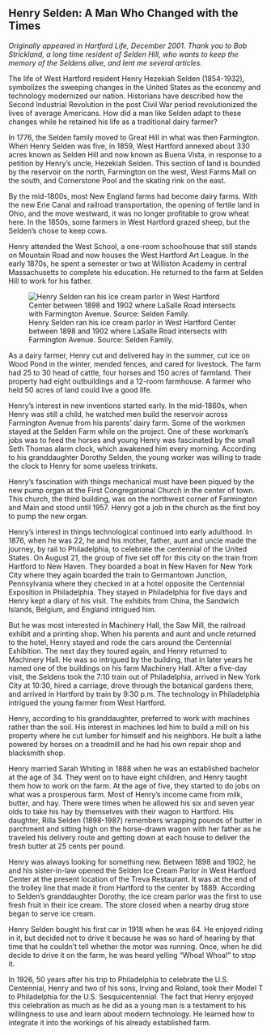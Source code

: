 ## Henry Selden: A Man Who Changed with the Times {-}

*Originally appeared in Hartford Life, December 2001. Thank you to Bob Strickland, a long time resident of Selden Hill, who wants to keep the memory of the Seldens alive, and lent me several articles.*

The life of West Hartford resident Henry Hezekiah Selden (1854-1932), symbolizes the sweeping changes in the United States as the economy and technology modernized our nation. Historians have described how the Second Industrial Revolution in the post Civil War period revolutionized the lives of average Americans. How did a man like Selden adapt to these changes while he retained his life as a traditional dairy farmer?

In 1776, the Selden family moved to Great Hill in what was then Farmington. When Henry Selden was five, in 1859, West Hartford annexed about 330 acres known as Selden Hill and now known as Buena Vista, in response to a petition by Henry’s uncle, Hezekiah Selden. This section of land is bounded by the reservoir on the north, Farmington on the west, West Farms Mall on the south, and Cornerstone Pool and the skating rink on the east.

By the mid-1800s, most New England farms had become dairy farms. With the new Erie Canal and railroad transportation, the opening of fertile land in Ohio, and the move westward, it was no longer profitable to grow wheat here. In the 1850s, some farmers in West Hartford grazed sheep, but the Selden’s chose to keep cows.

Henry attended the West School, a one-room schoolhouse that still stands on Mountain Road and now houses the West Hartford Art League. In the early 1870s, he spent a semester or two at Williston Academy in central Massachusetts to complete his education. He returned to the farm at Selden Hill to work for his father.

![Henry Selden ran his ice cream parlor in West Hartford Center between 1898 and 1902 where LaSalle Road intersects with Farmington Avenue. Source: Selden Family.](images/05-Selden-web.jpg)

As a dairy farmer, Henry cut and delivered hay in the summer, cut ice on Wood Pond in the winter, mended fences, and cared for livestock. The farm had 25 to 30 head of cattle, four horses and 150 acres of farmland. Their property had eight outbuildings and a 12-room farmhouse. A farmer who held 50 acres of land could live a good life.

Henry’s interest in new inventions started early. In the mid-1860s, when Henry was still a child, he watched men build the reservoir across Farmington Avenue from his parents’ dairy farm. Some of the workmen stayed at the Selden Farm while on the project. One of these workman’s jobs was to feed the horses and young Henry was fascinated by the small Seth Thomas alarm clock, which awakened him every morning. According to his granddaughter Dorothy Selden, the young worker was willing to trade the clock to Henry for some useless trinkets.

Henry’s fascination with things mechanical must have been piqued by the new pump organ at the First Congregational Church in the center of town. This church, the third building, was on the northwest corner of Farmington and Main and stood until 1957. Henry got a job in the church as the first boy to pump the new organ.

Henry’s interest in things technological continued into early adulthood. In 1876, when he was 22, he and his mother, father, aunt and uncle made the journey, by rail to Philadelphia, to celebrate the centennial of the United States. On August 21, the group of five set off for this city on the train from Hartford to New Haven. They boarded a boat in New Haven for New York City where they again boarded the train to Germantown Junction, Pennsylvania where they checked in at a hotel opposite the Centennial Exposition in Philadelphia. They stayed in Philadelphia for five days and Henry kept a diary of his visit. The exhibits from China, the Sandwich Islands, Belgium, and England intrigued him.

But he was most interested in Machinery Hall, the Saw Mill, the railroad exhibit and a printing shop. When his parents and aunt and uncle returned to the hotel, Henry stayed and rode the cars around the Centennial Exhibition. The next day they toured again, and Henry returned to Machinery Hall. He was so intrigued by the building, that in later years he named one of the buildings on his farm Machinery Hall. After a five-day visit, the Seldens took the 7:10 train out of Philadelphia, arrived in New York City at 10:30, hired a carriage, drove through the botanical gardens there, and arrived in Hartford by train by 9:30 p.m. The technology in Philadelphia intrigued the young farmer from West Hartford.

Henry, according to his granddaughter, preferred to work with machines rather than the soil. His interest in machines led him to build a mill on his property where he cut lumber for himself and his neighbors. He built a lathe powered by horses on a treadmill and he had his own repair shop and blacksmith shop.

Henry married Sarah Whiting in 1888 when he was an established bachelor at the age of 34. They went on to have eight children, and Henry taught them how to work on the farm. At the age of five, they started to do jobs on what was a prosperous farm. Most of Henry’s income came from milk, butter, and hay. There were times when he allowed his six and seven year olds to take his hay by themselves with their wagon to Hartford. His daughter, Rilla Selden (1898-1987) remembers wrapping pounds of butter in parchment and sitting high on the horse-drawn wagon with her father as he traveled his delivery route and getting down at each house to deliver the fresh butter at 25 cents per pound.

Henry was always looking for something new. Between 1898 and 1902, he and his sister-in-law opened the Selden Ice Cream Parlor in West Hartford Center at the present location of the Treva Restaurant. It was at the end of the trolley line that made it from Hartford to the center by 1889. According to Selden’s granddaughter Dorothy, the ice cream parlor was the first to use fresh fruit in their ice cream. The store closed when a nearby drug store began to serve ice cream.

Henry Selden bought his first car in 1918 when he was 64. He enjoyed riding in it, but decided not to drive it because he was so hard of hearing by that time that he couldn’t tell whether the motor was running. Once, when he did decide to drive it on the farm, he was heard yelling “Whoa! Whoa!” to stop it.

In 1926, 50 years after his trip to Philadelphia to celebrate the U.S. Centennial, Henry and two of his sons, Irving and Roland, took their Model T to Philadelphia for the U.S. Sesquicentennial. The fact that Henry enjoyed this celebration as much as he did as a young man is a testament to his willingness to use and learn about modern technology. He learned how to integrate it into the workings of his already established farm.
